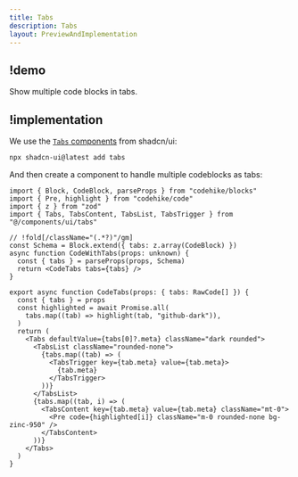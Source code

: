 ```yaml
---
title: Tabs
description: Tabs
layout: PreviewAndImplementation
---
```


## !demo

Show multiple code blocks in tabs.

<Demo name="tabs" content="content.mdx" />

## !implementation

We use the [`Tabs` components](https://ui.shadcn.com/docs/components/tabs) from shadcn/ui:

```bash -c
npx shadcn-ui@latest add tabs
```

And then create a component to handle multiple codeblocks as tabs:

```tsx code.tsx -c
import { Block, CodeBlock, parseProps } from "codehike/blocks"
import { Pre, highlight } from "codehike/code"
import { z } from "zod"
import { Tabs, TabsContent, TabsList, TabsTrigger } from "@/components/ui/tabs"

// !fold[/className="(.*?)"/gm]
const Schema = Block.extend({ tabs: z.array(CodeBlock) })
async function CodeWithTabs(props: unknown) {
  const { tabs } = parseProps(props, Schema)
  return <CodeTabs tabs={tabs} />
}

export async function CodeTabs(props: { tabs: RawCode[] }) {
  const { tabs } = props
  const highlighted = await Promise.all(
    tabs.map((tab) => highlight(tab, "github-dark")),
  )
  return (
    <Tabs defaultValue={tabs[0]?.meta} className="dark rounded">
      <TabsList className="rounded-none">
        {tabs.map((tab) => (
          <TabsTrigger key={tab.meta} value={tab.meta}>
            {tab.meta}
          </TabsTrigger>
        ))}
      </TabsList>
      {tabs.map((tab, i) => (
        <TabsContent key={tab.meta} value={tab.meta} className="mt-0">
          <Pre code={highlighted[i]} className="m-0 rounded-none bg-zinc-950" />
        </TabsContent>
      ))}
    </Tabs>
  )
}
```
